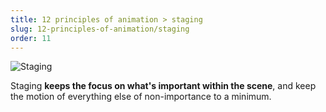 ```yaml
---
title: 12 principles of animation > staging
slug: 12-principles-of-animation/staging
order: 11
---
```


<SlideTemplate title="Staging">

![Staging](/gif/staging.gif)

Staging **keeps the focus on what's important within the scene**, and keep the
motion of everything else of non-importance to a minimum.

</SlideTemplate>
